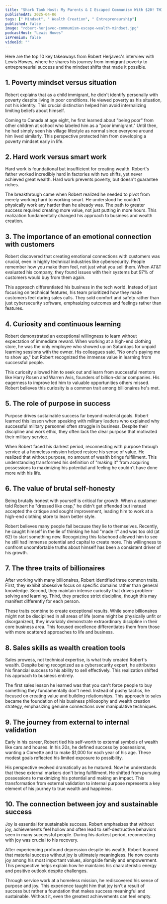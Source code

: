 ```yaml
---
title: "Shark Tank Host: My Parents & I Escaped Communism With $20! THIS Unlocked Wealth for Me!"
publishedAt: 2025-04-06
tags: [" Mindset", " Wealth Creation", " Entrepreneurship"]
published: false
image: "robert-herjavec-communism-escape-wealth-mindset.jpg"
podcastHost: "Lewis Howes"
isPremium: false
videoId: ""
---
```



<PodcastSummaryPageLayout frontmatter={frontmatter}>

Here are the top 10 key takeaways from Robert Herjavec's interview with Lewis Howes, where he shares his journey from immigrant poverty to entrepreneurial success and the mindset shifts that made it possible.

## 1. Poverty mindset versus situation

Robert explains that as a child immigrant, he didn't identify personally with poverty despite living in poor conditions. He viewed poverty as his situation, not his identity. This crucial distinction helped him avoid internalizing limiting beliefs about himself.

Coming to Canada at age eight, he first learned about "being poor" from other children at school who labeled him as a "poor immigrant." Until then, he had simply seen his village lifestyle as normal since everyone around him lived similarly. This perspective protected him from developing a poverty mindset early in life.

## 2. Hard work versus smart work

Hard work is foundational but insufficient for creating wealth. Robert's father worked incredibly hard in factories with two shifts, yet never achieved great wealth. Hard work prevents poverty, but doesn't guarantee riches.

The breakthrough came when Robert realized he needed to pivot from merely working hard to working smart. He understood he couldn't physically work any harder than he already was. The path to greater success required creating more value, not just putting in more hours. This realization fundamentally changed his approach to business and wealth creation.

## 3. The importance of an emotional connection with customers

Robert discovered that creating emotional connections with customers was crucial, even in highly technical industries like cybersecurity. People remember how you make them feel, not just what you sell them. When AT&T evaluated his company, they found issues with their systems but 97% of customers would buy from them again.

This approach differentiated his business in the tech world. Instead of just focusing on technical features, his team prioritized how they made customers feel during sales calls. They sold comfort and safety rather than just cybersecurity software, emphasizing outcomes and feelings rather than features.

## 4. Curiosity and continuous learning

Robert demonstrated an exceptional willingness to learn without expectation of immediate reward. When working at a high-end clothing store, he was the only employee who showed up on Saturdays for unpaid learning sessions with the owner. His colleagues said, "No one's paying me to show up," but Robert recognized the immense value in learning from successful people.

This curiosity allowed him to seek out and learn from successful mentors like Harry Rosen and Warren Avis, founders of billion-dollar companies. His eagerness to improve led him to valuable opportunities others missed. Robert believes this curiosity is a common trait among billionaires he's met.

## 5. The role of purpose in success

Purpose drives sustainable success far beyond material goals. Robert learned this lesson when speaking with military leaders who explained why successful military personnel often struggle in business. Despite their discipline and work ethic, they often lack the clear purpose that motivated their military service.

When Robert faced his darkest period, reconnecting with purpose through service at a homeless mission helped restore his sense of value. He realized that without purpose, no amount of wealth brings fulfillment. This understanding transformed his definition of "making it" from acquiring possessions to maximizing his potential and feeling he couldn't have done more with his life.

## 6. The value of brutal self-honesty

Being brutally honest with yourself is critical for growth. When a customer told Robert he "dressed like crap," he didn't get offended but instead accepted the critique and sought improvement, leading him to work at a high-end clothing store to learn better style.

Robert believes many people fail because they lie to themselves. Recently, he caught himself in the lie of thinking he had "made it" and was too old (at 62) to start something new. Recognizing this falsehood allowed him to see he still had immense potential and capital to create more. This willingness to confront uncomfortable truths about himself has been a consistent driver of his growth.

## 7. The three traits of billionaires

After working with many billionaires, Robert identified three common traits. First, they exhibit obsessive focus on specific domains rather than general knowledge. Second, they maintain intense curiosity that drives problem-solving and learning. Third, they practice strict discipline, though this may manifest differently for each person.

These traits combine to create exceptional results. While some billionaires might not be disciplined in all areas of life (some might be physically unfit or disorganized), they invariably demonstrate extraordinary discipline in their core business area. This focused excellence differentiates them from those with more scattered approaches to life and business.

## 8. Sales skills as wealth creation tools

Sales prowess, not technical expertise, is what truly created Robert's wealth. Despite being recognized as a cybersecurity expert, he attributes his financial success to his ability to sell effectively. This realization shifted his approach to business entirely.

The first sales lesson he learned was that you can't force people to buy something they fundamentally don't need. Instead of pushy tactics, he focused on creating value and building relationships. This approach to sales became the foundation of his business philosophy and wealth creation strategy, emphasizing genuine connections over manipulative techniques.

## 9. The journey from external to internal validation

Early in his career, Robert tied his self-worth to external symbols of wealth like cars and houses. In his 20s, he defined success by possessions, wanting a Corvette and to make $1,000 for each year of his age. These modest goals reflected his limited exposure to possibility.

His perspective evolved dramatically as he matured. Now he understands that these external markers don't bring fulfillment. He shifted from pursuing possessions to maximizing his potential and making an impact. This transformation from external validation to internal purpose represents a key element of his journey to true wealth and happiness.

## 10. The connection between joy and sustainable success

Joy is essential for sustainable success. Robert emphasizes that without joy, achievements feel hollow and often lead to self-destructive behaviors seen in many successful people. During his darkest period, reconnecting with joy was crucial to his recovery.

After experiencing profound depression despite his wealth, Robert learned that material success without joy is ultimately meaningless. He now counts joy among his most important values, alongside family and empowerment. This perspective helps explain how he maintains his characteristic energy and positive outlook despite challenges.

Through service work at a homeless mission, he rediscovered his sense of purpose and joy. This experience taught him that joy isn't a result of success but rather a foundation that makes success meaningful and sustainable. Without it, even the greatest achievements can feel empty.

</PodcastSummaryPageLayout>
